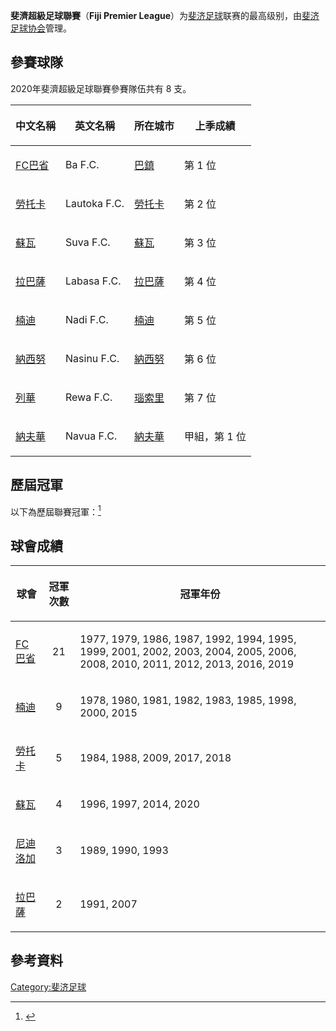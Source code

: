 {{Infobox football league
| name             = 斐濟超級足球聯賽
| image            = 
| pixels           = 
| country          = 斐濟
| confed           = [[大洋洲足球協會|OFC]]（[[大洋洲|大洋洲]]）
| founded          = {{Start date and age|1977}}
| teams            = 8 隊
| level            = 第 1 級
| relegation       = [[斐濟高級足球聯賽|斐濟高級足球聯賽]]
| domest_cup       = 
| confed_cup       = [[大洋洲聯賽冠軍盃|大洋洲聯賽冠軍盃]]
| champions        = [[蘇瓦足球會|蘇瓦]]（第 4 次）
| season           = 2020年
| most_champs      = [[巴省足球會|FC巴省]]（21 次）
| most_cups        = 
| website          = [https://fijisun.com.fj/tag/vodafone-premier-league/ 官方網站]
}}

'''斐濟超級足球聯賽'''（'''Fiji Premier League'''）为[[斐济|斐济]][[足球|足球]]联赛的最高级别，由[[斐济足球协会|斐济足球协会]]管理。

== 參賽球隊 ==
2020年斐濟超級足球聯賽參賽隊伍共有 8 支。

{| class="wikitable" style=font-size:100%
|-
!中文名稱
!英文名稱
!所在城市
!上季成績
|-
|[[巴省足球會|FC巴省]] || Ba F.C. || [[巴鎮|巴鎮]] || 第 1 位
|-
|[[勞托卡足球會|勞托卡]] || Lautoka F.C. || [[勞托卡|勞托卡]] || 第 2 位
|-
|[[蘇瓦足球會|蘇瓦]] || Suva F.C. || [[蘇瓦|蘇瓦]] || 第 3 位
|-
|[[拉巴薩足球會|拉巴薩]] || Labasa F.C. || [[拉巴薩|拉巴薩]] || 第 4 位
|-
|[[楠迪足球會|楠迪]] || Nadi F.C. || [[楠迪|楠迪]] || 第 5 位
|-
|[[納西努足球會|納西努]] || Nasinu F.C. || [[納西努|納西努]] || 第 6 位
|-
|[[列華足球會|列華]] || Rewa F.C. || [[瑙索里|瑙索里]] || 第 7 位
|-
|[[納夫華足球會|納夫華]] || Navua F.C. || [[納夫華|納夫華]] || 甲組，第 1 位
|}

== 歷屆冠軍 ==
以下為歷屆聯賽冠軍：<ref>{{cite web |title=Fiji - List of Champions |url=http://www.rsssf.com/tablesf/fijichamp.html |publisher=RSSSF |accessdate=2019年12月15日 |archive-date=2013年10月31日 |archive-url=https://web.archive.org/web/20131031001704/http://www.rsssf.com/tablesf/fijichamp.html |dead-url=no }}</ref>

{{columns-list|4|
*1977：[[巴省足球會|FC巴省]]
*1978：[[楠迪足球會|楠迪]]
*1979：[[巴省足球會|FC巴省]]
*1980：[[楠迪足球會|楠迪]]
*1981：[[楠迪足球會|楠迪]]
*1982：[[楠迪足球會|楠迪]]
*1983：[[楠迪足球會|楠迪]]
*1984：[[勞托卡足球會|勞托卡]]
*1985：[[楠迪足球會|楠迪]]
*1986：[[巴省足球會|FC巴省]]
*1987：[[巴省足球會|FC巴省]]
*1988：[[勞托卡足球會|勞托卡]]
*1989：[[尼迪洛加足球會|尼迪洛加]]
*1990：[[尼迪洛加足球會|尼迪洛加]]
*1991：[[拉巴薩足球會|拉巴薩]]
*1992：[[巴省足球會|FC巴省]]
*1993：[[尼迪洛加足球會|尼迪洛加]]
*1994：[[巴省足球會|FC巴省]]
*1995：[[巴省足球會|FC巴省]]
*1996：[[蘇瓦足球會|蘇瓦]]
*1997：[[蘇瓦足球會|蘇瓦]]
*1998：[[楠迪足球會|楠迪]]
*1999：[[巴省足球會|FC巴省]]
*2000：[[楠迪足球會|楠迪]]
*2001：[[巴省足球會|FC巴省]]
*2002：[[巴省足球會|FC巴省]]
*2003：[[巴省足球會|FC巴省]]
*2004：[[巴省足球會|FC巴省]]
*2005：[[巴省足球會|FC巴省]]
*2006：[[巴省足球會|FC巴省]]
*2007：[[拉巴薩足球會|拉巴薩]]
*2008：[[巴省足球會|FC巴省]]
*2009：[[勞托卡足球會|勞托卡]]
*2010：[[巴省足球會|FC巴省]]
*2011：[[巴省足球會|FC巴省]]
*2012：[[巴省足球會|FC巴省]]
*2013：[[巴省足球會|FC巴省]]
*2014：[[蘇瓦足球會|蘇瓦]]
*2015：[[楠迪足球會|楠迪]]
*2016：[[巴省足球會|FC巴省]]
*2017：[[勞托卡足球會|勞托卡]]
*2018：[[勞托卡足球會|勞托卡]]
*2019：[[巴省足球會|FC巴省]]
*2020：[[蘇瓦足球會|蘇瓦]]
}}

== 球會成績 ==
{| class="sortable wikitable"
|-
! 球會
! 冠軍次數
! 冠軍年份
|- 
| [[巴省足球會|FC巴省]]
|align=center| 21
| 1977, 1979, 1986, 1987, 1992, 1994, 1995, 1999, 2001, 2002, 2003, 2004, 2005, 2006, 2008, 2010, 2011, 2012, 2013, 2016, 2019
|- 
| [[楠迪足球會|楠迪]]
|align=center| 9
| 1978, 1980, 1981, 1982, 1983, 1985, 1998, 2000, 2015
|- 
| [[勞托卡足球會|勞托卡]]
|align=center| 5
| 1984, 1988, 2009, 2017, 2018
|- 
| [[蘇瓦足球會|蘇瓦]]
|align=center| 4
| 1996, 1997, 2014, 2020
|- 
| [[尼迪洛加足球會|尼迪洛加]]
|align=center| 3
| 1989, 1990, 1993
|- 
| [[拉巴薩足球會|拉巴薩]]
|align=center| 2
| 1991, 2007
|}

== 參考資料 ==
{{reflist}}

{{大洋洲頂級足球聯賽}}
[[Category:斐济足球|Category:斐济足球]]
